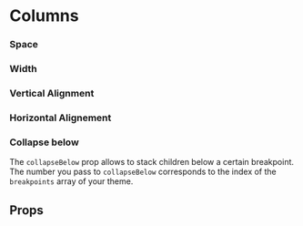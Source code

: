 
<Meta title="Components/Columns" component={Columns} />

# Columns

<Canvas withSource="open">
  <Story name="Base">
    <Columns>
      <Column>
        <Placeholder width="100%" height={60} />
      </Column>
      <Column>
        <Placeholder width="100%" height={60} />
      </Column>
    </Columns>
  </Story>
</Canvas>

### Space

<Canvas>
  <Story name="Space">
    <Columns space="8">
      <Column>
        <Placeholder width="100%" height={60} />
      </Column>
      <Column>
        <Placeholder width="100%" height={60} />
      </Column>
    </Columns>
  </Story>
</Canvas>

### Width

<Canvas>
  <Story name="Width">
    <Stack space="4">
      <Columns space="2">
        <Column width="content">
          <Placeholder height={40} label="Content" />
        </Column>
        <Column>
          <Placeholder height={40} label="Fluid" />
        </Column>
      </Columns>
      <Columns space="2">
        <Column width={1 / 4}>
          <Placeholder height={40} label="1 / 4" />
        </Column>
        <Column>
          <Placeholder height={40} label="Fluid" />
        </Column>
      </Columns>
      <Columns space="2">
        <Column width={1 / 3}>
          <Placeholder height={40} label="1 / 3" />
        </Column>
        <Column>
          <Placeholder height={40} label="Fluid" />
        </Column>
      </Columns>
      <Columns space="2">
        <Column width={1 / 2}>
          <Placeholder height={40} label="1 / 2" />
        </Column>
        <Column>
          <Placeholder height={40} label="Fluid" />
        </Column>
      </Columns>
      <Columns space="2">
        <Column width="content">
          <Placeholder height={40} label="Content" />
        </Column>
        <Column width={0.5}>
          <Placeholder height={40} label="0.5" />
        </Column>
        <Column width="content">
          <Placeholder height={40} label="Content" />
        </Column>
        <Column>
          <Placeholder height={40} label="Fluid" />
        </Column>
      </Columns>
    </Stack>
  </Story>
</Canvas>

### Vertical Alignment

<Canvas>
  <Story name="Vertical Alignment">
    <Stack space="8">
      <Columns space="4" alignY="top">
        <Column>
          <Placeholder height={20} />
        </Column>
        <Column>
          <Placeholder height={80} label="top" />
        </Column>
        <Column>
          <Placeholder height={20} />
        </Column>
      </Columns>
      <Columns space="4" alignY="center">
        <Column>
          <Placeholder height={20} />
        </Column>
        <Column>
          <Placeholder height={80} label="center" />
        </Column>
        <Column>
          <Placeholder height={20} />
        </Column>
      </Columns>
      <Columns space="4" alignY="bottom">
        <Column>
          <Placeholder height={20} />
        </Column>
        <Column>
          <Placeholder height={80} label="bottom" />
        </Column>
        <Column>
          <Placeholder height={20} />
        </Column>
      </Columns>
    </Stack>
  </Story>
</Canvas>

### Horizontal Alignement

<Canvas>
  <Story name="Horizontal Alignement">
    <Stack space="8">
      <Columns space="2" align="left">
        <Column width={1 / 5}>
          <Placeholder height={20} label="left" />
        </Column>
        <Column width={1 / 5}>
          <Placeholder height={20} />
        </Column>
      </Columns>
      <Columns align="center">
        <Column width={2 / 5}>
          <Placeholder height={20} label="center" />
        </Column>
      </Columns>
      <Columns space="2" align="right">
        <Column width={1 / 5}>
          <Placeholder height={20} />
        </Column>
        <Column width={1 / 5}>
          <Placeholder height={20} label="right" />
        </Column>
      </Columns>
    </Stack>
  </Story>
</Canvas>

### Collapse below

The `collapseBelow` prop allows to stack children below a certain breakpoint.<br />
The number you pass to `collapseBelow` corresponds to the index of the `breakpoints`
array of your theme.

<Canvas>
  <Story name="Collapse below">
    <Columns space="8" collapseBelow={1}>
      <Column>
        <Placeholder width="100%" height={60} />
      </Column>
      <Column>
        <Placeholder width="100%" height={60} />
      </Column>
    </Columns>
  </Story>
</Canvas>

## Props

<ArgsTable of={Columns} />
